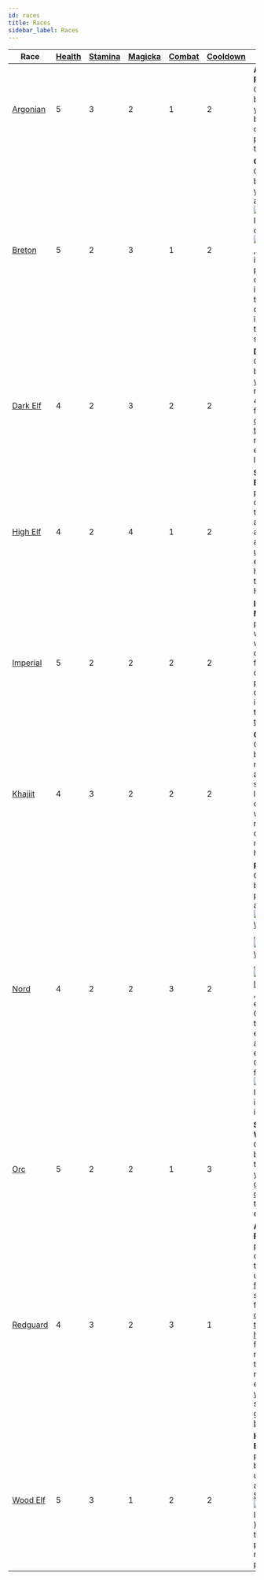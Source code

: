 ```yaml
---
id: races
title: Races
sidebar_label: Races
---
```



| Race      | [Health](/docs/all/stats/health) | [Stamina](/docs/all/stats/stamina) | [Magicka](/docs/all/stats/magicka) | [Combat](/docs/all/skill-lines/combat) | [Cooldown](/docs/all/stats/cooldown) | Ability |
|-----------|----------------------------------|------------------------------------|------------------------------------|----------------------------------|--------------------------------------|---------|
| [Argonian](/docs/all/races/argonian)  | 5                                | 3                                  | 2                                  | 1                                | 2                                    | **Argonian Resistance**: Once per battle, when you would be dealt damage, prevent all of that damage. |
| [Breton](/docs/all/races/breton)    | 5                                | 2                                  | 3                                  | 1                                | 2                                    | **Opportunist**: Once per battle, when you overtax a <img src="/icons/weapon.svg" alt="Weapon Icon" class="icon-svg" /> or <img src="/icons/armor.svg" alt="Armor Icon" class="icon-svg" />, return that item to your pack instead of discarding it. You may then move a different item in your pack to a ready slot. |
| [Dark Elf](/docs/all/races/dark-elf)  | 4                                | 2                                  | 3                                  | 2                                | 2                                    | **Dynamic**: Once per battle, during your turn, recover any 4 skill dice from your [cooldown track](/docs/all/glossary/cooldown-track), replacing each with light [fatigue](/docs/all/glossary/fatigue). |
| [High Elf](/docs/all/races/high-elf)  | 4                                | 2                                  | 4                                  | 1                                | 2                                    | **Syrabane's Boon**: Once per battle, during your turn, place any adventurer in an [unoccupied](/docs/all/glossary/occupied) entrance tile hex and [heal](/docs/all/glossary/healing) them for 3 HP. |
| [Imperial](/docs/all/races/imperial)  | 5                                | 2                                  | 2                                  | 2                                | 2                                    | **Imperial Mettle**: Once per battle, when you would be dealt 3 or fewer damage, prevent that damage and instead gain that much [tenacity](/docs/all/glossary/tenacity). |
| [Khajiit](/docs/all/races/khajiit)   | 4                                | 3                                  | 2                                  | 2                                | 2                                    | **Cutpurse**: Once per battle, you may automatically succeed at a lockpick check without rolling any dice. Then, move up to 5 hexes. |
| [Nord](/docs/all/races/nord)      | 4                                | 2                                  | 2                                  | 3                                | 2                                    | **Reveler**: Once per battle, when performing an engage in [<img src="/icons/light-weapon.svg" alt="Light Weapon Icon" class="icon-svg" />](/docs/all/battle-forms/light-weapon), [<img src="/icons/heavy-weapon.svg" alt="Heavy Weapon Icon" class="icon-svg" />](/docs/all/battle-forms/heavy-weapon), or [<img src="/icons/ranged-weapon.svg" alt="Ranged Icon" class="icon-svg" />](/docs/all/battle-forms/ranged-weapon), add 1 enemy Combat die to your engage, plus an additional enemy Combat die for each <img src="/icons/weapon.svg" alt="Weapon Icon" class="icon-svg" /> in your inventory. |
| [Orc](/docs/all/races/orc)       | 5                                | 2                                  | 2                                  | 1                                | 3                                    | **Swift Warrior**: Once per battle, after the end of your turn, gain 1 [overfatigue](/docs/all/glossary/fatigue) to take an extra turn. |
| [Redguard](/docs/all/races/redguard)  | 4                                | 3                                  | 2                                  | 3                                | 1                                    | **Adrenaline Rush**: Once per battle, during your turn, remove up to 3 [fatigue](/docs/all/glossary/fatigue) or status dice from your [cooldown track](/docs/all/glossary/cooldown-track) and [heal](/docs/all/glossary/healing) for 1 HP for each die removed. If the total HP recovered exceeds your [Health](/docs/all/stats/health) stat, it is gained as [bonus HP](/docs/all/glossary/bonus-hp). |
| [Wood Elf](/docs/all/races/wood-elf)  | 5                                | 3                                  | 1                                  | 2                                | 2                                    | **Hunter's Eye**: Once per battle, before any unit's turn, apply a [Stealth](/docs/all/status-effects/stealth.md) (<img src="/icons/stealth.svg" alt="Stealth Icon" class="icon-svg" />) status die to up to 2 party members in play. |